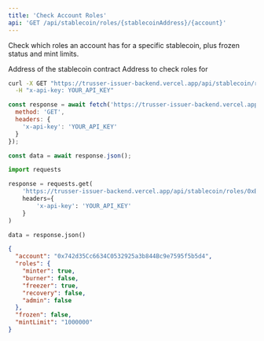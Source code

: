 ```yaml
---
title: 'Check Account Roles'
api: 'GET /api/stablecoin/roles/{stablecoinAddress}/{account}'
---
```


Check which roles an account has for a specific stablecoin, plus frozen status and mint limits.

<ParamField path="stablecoinAddress" type="string" required>
  Address of the stablecoin contract
</ParamField>

<ParamField path="account" type="string" required>
  Address to check roles for
</ParamField>

<RequestExample>

```bash cURL
curl -X GET "https://trusser-issuer-backend.vercel.app/api/stablecoin/roles/0xBDdEB75beb9A604dE5C82495f1331E0A4E7b2f15/0x742d35Cc6634C0532925a3b844Bc9e7595f5b5d4" \
  -H "x-api-key: YOUR_API_KEY"
```

```javascript JavaScript
const response = await fetch('https://trusser-issuer-backend.vercel.app/api/stablecoin/roles/0xBDdEB75beb9A604dE5C82495f1331E0A4E7b2f15/0x742d35Cc6634C0532925a3b844Bc9e7595f5b5d4', {
  method: 'GET',
  headers: {
    'x-api-key': 'YOUR_API_KEY'
  }
});

const data = await response.json();
```

```python Python
import requests

response = requests.get(
    'https://trusser-issuer-backend.vercel.app/api/stablecoin/roles/0xBDdEB75beb9A604dE5C82495f1331E0A4E7b2f15/0x742d35Cc6634C0532925a3b844Bc9e7595f5b5d4',
    headers={
        'x-api-key': 'YOUR_API_KEY'
    }
)

data = response.json()
```

</RequestExample>

<ResponseExample>

```json Response
{
  "account": "0x742d35Cc6634C0532925a3b844Bc9e7595f5b5d4",
  "roles": {
    "minter": true,
    "burner": false,
    "freezer": true,
    "recovery": false,
    "admin": false
  },
  "frozen": false,
  "mintLimit": "1000000"
}
```

</ResponseExample>